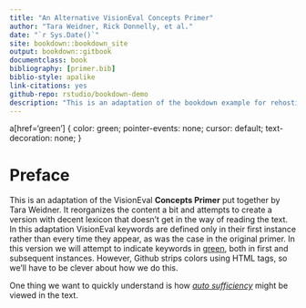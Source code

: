 ```yaml
--- 
title: "An Alternative VisionEval Concepts Primer"
author: "Tara Weidner, Rick Donnelly, et al."
date: "`r Sys.Date()`"
site: bookdown::bookdown_site
output: bookdown::gitbook
documentclass: book
bibliography: [primer.bib]
biblio-style: apalike
link-citations: yes
github-repo: rstudio/bookdown-demo
description: "This is an adaptation of the bookdown example for rehosting the VisionEval Concepts Primer."
---
```


a[href='green'] {
    color: green;
    pointer-events: none;
    cursor: default;
    text-decoration: none;
}

# Preface {-}

This is an adaptation of the VisionEval **Concepts Primer** put together by Tara Weidner. It reorganizes the content a bit and attempts to create a version with decent lexicon that doesn't get in the way of reading the text. In this adaptation VisionEval keywords are defined only in their first instance rather than every time they appear, as was the case in the original primer. In this version we will attempt to indicate keywords in <a href="green">green</a>, both in first and subsequent instances. However, Github strips colors using HTML tags, so we'll have to be clever about how we do this.

One thing we want to quickly understand is how [_auto sufficiency_](https://github.com/rickdonnelly/alt-concept-primer/blob/main/lexicon.md#auto-sufficiency) might be viewed in the text.

